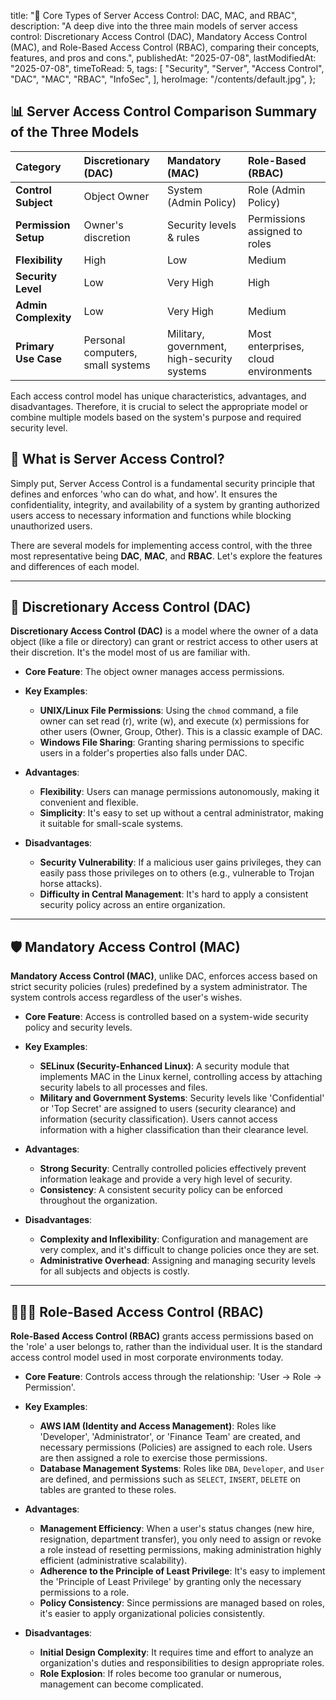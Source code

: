   title: "🔐 Core Types of Server Access Control: DAC, MAC, and RBAC",
  description:
    "A deep dive into the three main models of server access control: Discretionary Access Control (DAC), Mandatory Access Control (MAC), and Role-Based Access Control (RBAC), comparing their concepts, features, and pros and cons.",
  publishedAt: "2025-07-08",
  lastModifiedAt: "2025-07-08",
  timeToRead: 5,
  tags: [
    "Security",
    "Server",
    "Access Control",
    "DAC",
    "MAC",
    "RBAC",
    "InfoSec",
  ],
  heroImage: "/contents/default.jpg",
};

## 📊 Server Access Control Comparison Summary of the Three Models

| Category             | **Discretionary (DAC)**           | **Mandatory (MAC)**                         | **Role-Based (RBAC)**                |
| :------------------- | :-------------------------------- | :------------------------------------------ | :----------------------------------- |
| **Control Subject**  | Object Owner                      | System (Admin Policy)                       | Role (Admin Policy)                  |
| **Permission Setup** | Owner's discretion                | Security levels & rules                     | Permissions assigned to roles        |
| **Flexibility**      | High                              | Low                                         | Medium                               |
| **Security Level**   | Low                               | Very High                                   | High                                 |
| **Admin Complexity** | Low                               | Very High                                   | Medium                               |
| **Primary Use Case** | Personal computers, small systems | Military, government, high-security systems | Most enterprises, cloud environments |

Each access control model has unique characteristics, advantages, and disadvantages. Therefore, it is crucial to select the appropriate model or combine multiple models based on the system's purpose and required security level.

## 🧐 What is Server Access Control?

Simply put, Server Access Control is a fundamental security principle that defines and enforces 'who can do what, and how'. It ensures the confidentiality, integrity, and availability of a system by granting authorized users access to necessary information and functions while blocking unauthorized users.

There are several models for implementing access control, with the three most representative being **DAC**, **MAC**, and **RBAC**. Let's explore the features and differences of each model.

---

## 📝 Discretionary Access Control (DAC)

**Discretionary Access Control (DAC)** is a model where the owner of a data object (like a file or directory) can grant or restrict access to other users at their discretion. It's the model most of us are familiar with.

- **Core Feature**: The object owner manages access permissions.
- **Key Examples**:

  - **UNIX/Linux File Permissions**: Using the `chmod` command, a file owner can set read (r), write (w), and execute (x) permissions for other users (Owner, Group, Other). This is a classic example of DAC.
  - **Windows File Sharing**: Granting sharing permissions to specific users in a folder's properties also falls under DAC.

- **Advantages**:

  - **Flexibility**: Users can manage permissions autonomously, making it convenient and flexible.
  - **Simplicity**: It's easy to set up without a central administrator, making it suitable for small-scale systems.

- **Disadvantages**:
  - **Security Vulnerability**: If a malicious user gains privileges, they can easily pass those privileges on to others (e.g., vulnerable to Trojan horse attacks).
  - **Difficulty in Central Management**: It's hard to apply a consistent security policy across an entire organization.

---

## 🛡️ Mandatory Access Control (MAC)

**Mandatory Access Control (MAC)**, unlike DAC, enforces access based on strict security policies (rules) predefined by a system administrator. The system controls access regardless of the user's wishes.

- **Core Feature**: Access is controlled based on a system-wide security policy and security levels.
- **Key Examples**:

  - **SELinux (Security-Enhanced Linux)**: A security module that implements MAC in the Linux kernel, controlling access by attaching security labels to all processes and files.
  - **Military and Government Systems**: Security levels like 'Confidential' or 'Top Secret' are assigned to users (security clearance) and information (security classification). Users cannot access information with a higher classification than their clearance level.

- **Advantages**:

  - **Strong Security**: Centrally controlled policies effectively prevent information leakage and provide a very high level of security.
  - **Consistency**: A consistent security policy can be enforced throughout the organization.

- **Disadvantages**:
  - **Complexity and Inflexibility**: Configuration and management are very complex, and it's difficult to change policies once they are set.
  - **Administrative Overhead**: Assigning and managing security levels for all subjects and objects is costly.

---

## 🧑‍🤝‍🧑 Role-Based Access Control (RBAC)

**Role-Based Access Control (RBAC)** grants access permissions based on the 'role' a user belongs to, rather than the individual user. It is the standard access control model used in most corporate environments today.

- **Core Feature**: Controls access through the relationship: 'User → Role → Permission'.
- **Key Examples**:

  - **AWS IAM (Identity and Access Management)**: Roles like 'Developer', 'Administrator', or 'Finance Team' are created, and necessary permissions (Policies) are assigned to each role. Users are then assigned a role to exercise those permissions.
  - **Database Management Systems**: Roles like `DBA`, `Developer`, and `User` are defined, and permissions such as `SELECT`, `INSERT`, `DELETE` on tables are granted to these roles.

- **Advantages**:

  - **Management Efficiency**: When a user's status changes (new hire, resignation, department transfer), you only need to assign or revoke a role instead of resetting permissions, making administration highly efficient (administrative scalability).
  - **Adherence to the Principle of Least Privilege**: It's easy to implement the 'Principle of Least Privilege' by granting only the necessary permissions to a role.
  - **Policy Consistency**: Since permissions are managed based on roles, it's easier to apply organizational policies consistently.

- **Disadvantages**:
  - **Initial Design Complexity**: It requires time and effort to analyze an organization's duties and responsibilities to design appropriate roles.
  - **Role Explosion**: If roles become too granular or numerous, management can become complicated.
